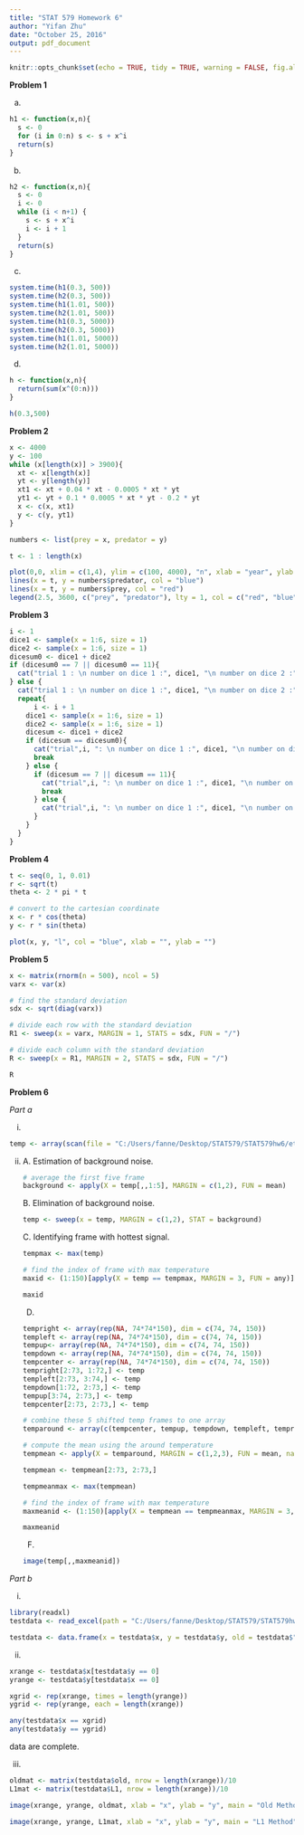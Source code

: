 ```yaml
---
title: "STAT 579 Homework 6"
author: "Yifan Zhu"
date: "October 25, 2016"
output: pdf_document
---
```


```r
knitr::opts_chunk$set(echo = TRUE, tidy = TRUE, warning = FALSE, fig.align= "center", fig.width = 5, fig.height = 5)
```


**Problem 1**

(a)
```r
h1 <- function(x,n){
  s <- 0 
  for (i in 0:n) s <- s + x^i
  return(s)
}
```

(b)
```r
h2 <- function(x,n){
  s <- 0 
  i <- 0
  while (i < n+1) {
    s <- s + x^i
    i <- i + 1
  }
  return(s)
}
```

(c)
```r
system.time(h1(0.3, 500))
system.time(h2(0.3, 500))
system.time(h1(1.01, 500))
system.time(h2(1.01, 500))
system.time(h1(0.3, 5000))
system.time(h2(0.3, 5000))
system.time(h1(1.01, 5000))
system.time(h2(1.01, 5000))

```

(d)
```r
h <- function(x,n){
  return(sum(x^(0:n)))
}

h(0.3,500)
```

\newpage

**Problem 2**

```r
x <- 4000
y <- 100
while (x[length(x)] > 3900){
  xt <- x[length(x)]
  yt <- y[length(y)]
  xt1 <- xt + 0.04 * xt - 0.0005 * xt * yt
  yt1 <- yt + 0.1 * 0.0005 * xt * yt - 0.2 * yt
  x <- c(x, xt1)
  y <- c(y, yt1)
}

numbers <- list(prey = x, predator = y)

t <- 1 : length(x)

plot(0,0, xlim = c(1,4), ylim = c(100, 4000), "n", xlab = "year", ylab = "number", main = "number of preys and predators")
lines(x = t, y = numbers$predator, col = "blue")
lines(x = t, y = numbers$prey, col = "red")
legend(2.5, 3600, c("prey", "predator"), lty = 1, col = c("red", "blue"))

```

\newpage

**Problem 3**

```r
i <- 1
dice1 <- sample(x = 1:6, size = 1)
dice2 <- sample(x = 1:6, size = 1)
dicesum0 <- dice1 + dice2
if (dicesum0 == 7 || dicesum0 == 11){
  cat("trial 1 : \n number on dice 1 :", dice1, "\n number on dice 2 :", dice2, "\n sum of the two dices :", dicesum0, "\n Player 1 wins")
} else {
  cat("trial 1 : \n number on dice 1 :", dice1, "\n number on dice 2 :", dice2, "\n sum of the two dices :", dicesum0, "\n")
  repeat{
      i <- i + 1
    dice1 <- sample(x = 1:6, size = 1)
    dice2 <- sample(x = 1:6, size = 1)
    dicesum <- dice1 + dice2
    if (dicesum == dicesum0){
      cat("trial",i, ": \n number on dice 1 :", dice1, "\n number on dice 2 :", dice2, "\n sum of the two dices :", dicesum, "\n Player 1 wins") 
      break
    } else {
      if (dicesum == 7 || dicesum == 11){
        cat("trial",i, ": \n number on dice 1 :", dice1, "\n number on dice 2 :", dice2, "\n sum of the two dices :", dicesum, "\n Player 2 wins") 
        break
      } else {
        cat("trial",i, ": \n number on dice 1 :", dice1, "\n number on dice 2 :", dice2, "\n sum of the two dices :", dicesum, "\n")
      }
    }
  }
}
```

\newpage

**Problem 4**

```r
t <- seq(0, 1, 0.01)
r <- sqrt(t)
theta <- 2 * pi * t

# convert to the cartesian coordinate
x <- r * cos(theta)
y <- r * sin(theta)

plot(x, y, "l", col = "blue", xlab = "", ylab = "")
```

\newpage

**Problem 5**

```r
x <- matrix(rnorm(n = 500), ncol = 5)
varx <- var(x)

# find the standard deviation 
sdx <- sqrt(diag(varx))

# divide each row with the standard deviation
R1 <- sweep(x = varx, MARGIN = 1, STATS = sdx, FUN = "/")

# divide each column with the standard deviation
R <- sweep(x = R1, MARGIN = 2, STATS = sdx, FUN = "/")

R

```

**Problem 6**

*Part a*

i.
```r
temp <- array(scan(file = "C:/Users/fanne/Desktop/STAT579/STAT579hw6/etcpod_05-400_102307_1_trig01.dat"), dim = c(72, 72, 150))
```

ii.
    A. Estimation of background noise. 
    
    ```r
    # average the first five frame
    background <- apply(X = temp[,,1:5], MARGIN = c(1,2), FUN = mean)
    ```
    
    B. Elimination of background noise. 
    
    ```r
    temp <- sweep(x = temp, MARGIN = c(1,2), STAT = background)
    ```
    
    C. Identifying frame with hottest signal.
    
    ```r
    tempmax <- max(temp)
    
    # find the index of frame with max temperature
    maxid <- (1:150)[apply(X = temp == tempmax, MARGIN = 3, FUN = any)]
    
    maxid
    ```
    
    D. 
    ```r
    tempright <- array(rep(NA, 74*74*150), dim = c(74, 74, 150))
    templeft <- array(rep(NA, 74*74*150), dim = c(74, 74, 150))
    tempup<- array(rep(NA, 74*74*150), dim = c(74, 74, 150))
    tempdown <- array(rep(NA, 74*74*150), dim = c(74, 74, 150))
    tempcenter <- array(rep(NA, 74*74*150), dim = c(74, 74, 150))
    tempright[2:73, 1:72,] <- temp
    templeft[2:73, 3:74,] <- temp
    tempdown[1:72, 2:73,] <- temp
    tempup[3:74, 2:73,] <- temp
    tempcenter[2:73, 2:73,] <- temp
    
    # combine these 5 shifted temp frames to one array
    temparound <- array(c(tempcenter, tempup, tempdown, templeft, tempright), dim = c(74,74,150,5))
    
    # compute the mean using the around temperature
    tempmean <- apply(X = temparound, MARGIN = c(1,2,3), FUN = mean, na.rm = TRUE)
    
    tempmean <- tempmean[2:73, 2:73,]
    
    tempmeanmax <- max(tempmean)
    
    # find the index of frame with max temperature
    maxmeanid <- (1:150)[apply(X = tempmean == tempmeanmax, MARGIN = 3, FUN = any)]
    
    maxmeanid
    ```
    
    F. 
    ```r
    image(temp[,,maxmeanid])
    ```
  
*Part b*

i.
```r
library(readxl)
testdata <- read_excel(path = "C:/Users/fanne/Desktop/STAT579/STAT579hw6/PreliminaryData.xlsx")

testdata <- data.frame(x = testdata$x, y = testdata$y, old = testdata$"DD (old method)", L1 = testdata$"DD (L1 method)")
```

ii.
```r
xrange <- testdata$x[testdata$y == 0]
yrange <- testdata$y[testdata$x == 0]

xgrid <- rep(xrange, times = length(yrange))
ygrid <- rep(yrange, each = length(xrange))

any(testdata$x == xgrid)
any(testdata$y == ygrid)
```

data are complete.

iii.
```r
oldmat <- matrix(testdata$old, nrow = length(xrange))/10
L1mat <- matrix(testdata$L1, nrow = length(xrange))/10

image(xrange, yrange, oldmat, xlab = "x", ylab = "y", main = "Old Method")

image(xrange, yrange, L1mat, xlab = "x", ylab = "y", main = "L1 Method")


```